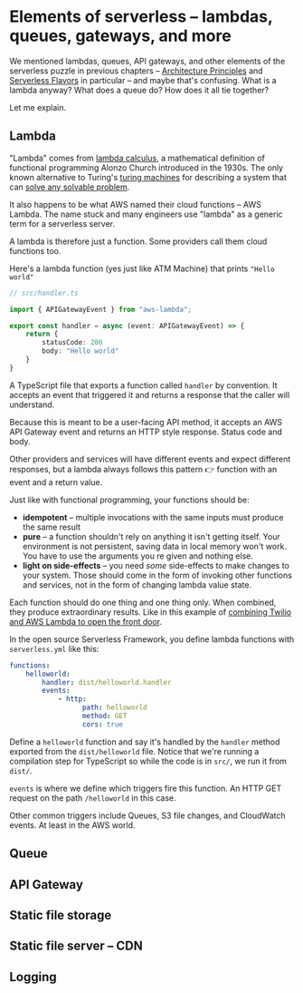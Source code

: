 


# Elements of serverless – lambdas, queues, gateways, and more

We mentioned lambdas, queues,  API gateways, and other elements of the serverless puzzle in previous chapters – [Architecture Principles](/serverless-architecture-principles) and [Serverless Flavors](/serverless-flavors) in particular – and maybe that's confusing. What is a lambda anyway? What does a queue do? How does it all tie together?

Let me explain.

## Lambda

"Lambda" comes from [lambda calculus](https://en.wikipedia.org/wiki/Lambda_calculus), a mathematical definition of functional programming Alonzo Church introduced in the 1930s. The only known alternative to Turing's [turing machines](https://en.wikipedia.org/wiki/Turing_machine) for describing a system that can [solve any solvable problem](https://en.wikipedia.org/wiki/Church%E2%80%93Turing_thesis).

It also happens to be what AWS named their cloud functions – AWS Lambda. The name stuck and many engineers use "lambda" as a generic term for a serverless server.

A lambda is therefore just a function. Some providers call them cloud functions too.

Here's a lambda function (yes just like ATM Machine) that prints `"Hello world"`

```typescript
// src/handler.ts

import { APIGatewayEvent } from "aws-lambda";

export const handler = async (event: APIGatewayEvent) => {
	return {
		statusCode: 200
		body: "Hello world"
	}
}
```

A TypeScript file that exports a function called `handler` by convention. It accepts an event that triggered it and returns a response that the caller will understand.

Because this is meant to be a user-facing API method, it accepts an AWS API Gateway event and returns an HTTP style response. Status code and body.

Other providers and services will have different events and expect different responses, but a lambda always follows this pattern 👉 function with an event and a return value.

Just like with functional programming, your functions should be:

- **idempotent** – multiple invocations with the same inputs must produce the same result
- **pure** – a function shouldn't rely on anything it isn't getting itself. Your environment is not persistent, saving data in local memory won't work. You have to use the arguments you re given and nothing else.
- **light on side-effects** – you need *some* side-effects to make changes to your system. Those should come in the form of invoking other functions and services, not in the form of changing lambda value state.

Each function should do one thing and one thing only. When combined, they produce extraordinary results. Like in this example of [combining Twilio and AWS Lambda to open the front door](https://swizec.com/blog/how-i-answer-the-door-with-aws-lambda-and-twilio/swizec/9255).

In the open source Serverless Framework, you define lambda functions with `serverless.yml` like this:

```yaml
functions:
    helloworld:
        handler: dist/helloworld.handler
        events:
            - http:
                  path: helloworld
                  method: GET
                  cors: true
```

Define a `helloworld` function and say it's handled by the `handler` method exported from the `dist/helloworld` file. Notice that we're running a compilation step for TypeScript so while the code is in `src/`, we run it from `dist/`.

`events` is where we define which triggers fire this function. An HTTP GET request on the path `/helloworld` in this case.

Other common triggers include Queues, S3 file changes, and CloudWatch events. At least in the AWS world.

## Queue



## API Gateway

## Static file storage

## Static file server – CDN

## Logging 